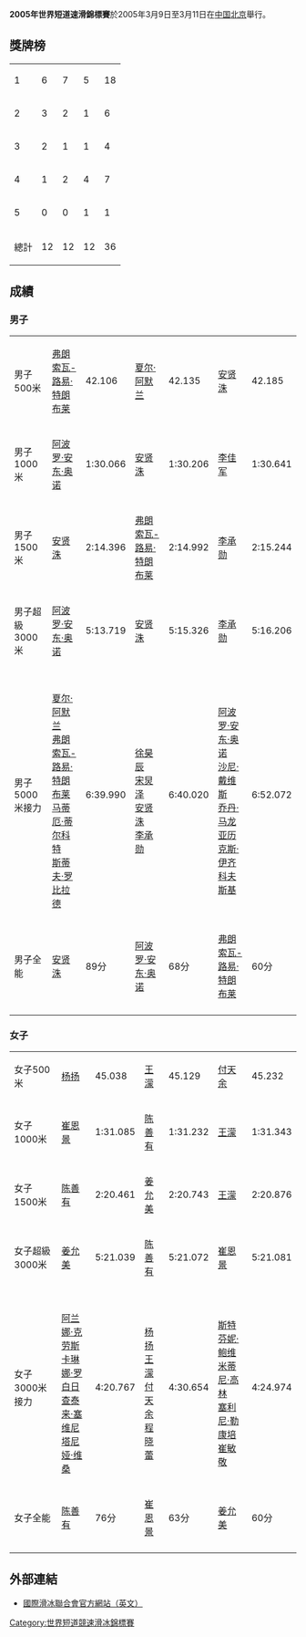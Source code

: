 '''2005年世界短道速滑錦標賽'''於2005年3月9日至3月11日在[[中国|中国]][[北京|北京]]舉行。

== 獎牌榜 ==
{| {{RankedMedalTable|class=wikitable}}
|-
| 1 ||align=left|{{KOR}} || 6 || 7 || 5 || 18
|-
| 2 ||align=left|{{CAN}} || 3 || 2 || 1 || 6
|-
| 3 ||align=left|{{USA}} || 2 || 1 || 1 || 4
|-
| 4 ||align=left|{{CHN}} || 1 || 2 || 4 || 7
|-
| 5 ||align=left|{{FRA}} || 0 || 0 || 1 || 1
|-
!colspan="2"| 總計 || 12 || 12 || 12 || 36
|}

== 成績 ==
=== 男子 ===
{| {{MedalistTable|type=項目|columns=2|style=font-size:small;}}
|-
|男子500米
|{{flagicon|CAN}} [[弗朗索瓦-路易·特朗布莱|弗朗索瓦-路易·特朗布莱]]|| 42.106
|{{flagicon|CAN}} [[夏尔·阿默兰|夏尔·阿默兰]]|| 42.135
|{{flagicon|KOR}} [[安贤洙|安贤洙]]|| 42.185
|-
|男子1000米
|{{flagicon|USA}} [[阿波罗·安东·奥诺|阿波罗·安东·奥诺]]|| 1:30.066
|{{flagicon|KOR}} [[安贤洙|安贤洙]]|| 1:30.206
|{{flagicon|CHN}} [[李佳军|李佳军]]|| 1:30.641 
|-
|男子1500米
|{{flagicon|KOR}} [[安贤洙|安贤洙]]|| 2:14.396
|{{flagicon|CAN}} [[弗朗索瓦-路易·特朗布莱|弗朗索瓦-路易·特朗布莱]]|| 2:14.992
|{{flagicon|KOR}} [[李承勳_(速度滑冰運動員)|李承勋]]|| 2:15.244
|-
|男子超級3000米
|{{flagicon|USA}} [[阿波罗·安东·奥诺|阿波罗·安东·奥诺]]|| 5:13.719 
|{{flagicon|KOR}} [[安贤洙|安贤洙]]|| 5:15.326
|{{flagicon|KOR}} [[李承勳_(速度滑冰運動員)|李承勋]]|| 5:16.206
|-
|男子5000米接力
|{{CAN}}<br/>[[夏尔·阿默兰|夏尔·阿默兰]]<br/>[[弗朗索瓦-路易·特朗布莱|弗朗索瓦-路易·特朗布莱]]<br/>[[马蒂厄·蒂尔科特|马蒂厄·蒂尔科特]]<br/>[[斯蒂夫·罗比拉德|斯蒂夫·罗比拉德]] || 6:39.990
|{{KOR}}<br/>[[徐昊辰|徐昊辰]]<br/>[[宋炅泽|宋炅泽]]<br/>[[安贤洙|安贤洙]]<br/>[[李承勳_(速度滑冰運動員)|李承勋]] || 6:40.020
|{{USA}}<br/>[[阿波罗·安东·奥诺|阿波罗·安东·奥诺]]<br/>[[沙尼·戴维斯|沙尼·戴维斯]]<br/>[[乔丹·马龙|乔丹·马龙]]<br/>[[亚历克斯·伊齐科夫斯基|亚历克斯·伊齐科夫斯基]] || 6:52.072
|-
|男子全能
|{{flagicon|KOR}} [[安贤洙|安贤洙]]|| 89分
|{{flagicon|USA}} [[阿波罗·安东·奥诺|阿波罗·安东·奥诺]]|| 68分
|{{flagicon|CAN}} [[弗朗索瓦-路易·特朗布莱|弗朗索瓦-路易·特朗布莱]]|| 60分
|-
|}

=== 女子 ===
{| {{MedalistTable|type=項目|columns=2|style=font-size:small;}}
|-
|女子500米
|{{flagicon|CHN}} [[杨扬|杨扬]]|| 45.038
|{{flagicon|CHN}} [[王濛|王濛]]|| 45.129
|{{flagicon|CHN}} [[付天余|付天余]]|| 45.232
|-
|女子1000米
|{{flagicon|KOR}} [[崔恩景|崔恩景]]|| 1:31.085
|{{flagicon|KOR}} [[陈善有|陈善有]]|| 1:31.232
|{{flagicon|CHN}} [[王濛|王濛]]|| 1:31.343
|-
|女子1500米
|{{flagicon|KOR}} [[陈善有|陈善有]]|| 2:20.461
|{{flagicon|KOR}} [[姜允美|姜允美]]|| 2:20.743
|{{flagicon|CHN}} [[王濛|王濛]]|| 2:20.876
|-
|女子超級3000米
|{{flagicon|KOR}} [[姜允美|姜允美]]|| 5:21.039
|{{flagicon|KOR}} [[陈善有|陈善有]]|| 5:21.072
|{{flagicon|KOR}} [[崔恩景|崔恩景]]|| 5:21.081
|-
|女子3000米接力
|{{CAN}}<br/>[[阿兰娜·克劳斯|阿兰娜·克劳斯]]<br/>[[卡琳娜·罗白日|卡琳娜·罗白日]]<br/>[[查泰来·塞维尼|查泰来·塞维尼]]<br/>[[塔尼娅·维桑|塔尼娅·维桑]]|| 4:20.767
|{{CHN}}<br/>[[杨扬|杨扬]]<br/>[[王濛|王濛]]<br/>[[付天余|付天余]]<br/>[[程晓蕾|程晓蕾]] || 4:30.654
|{{FRA}}<br/>[[斯特芬妮·鲍维|斯特芬妮·鲍维]]<br/>[[米蒂尼·高林|米蒂尼·高林]]<br/>[[塞利尼·勒康培|塞利尼·勒康培]]<br/>[[崔敏敬|崔敏敬]] || 4:24.974
|-
|女子全能
|{{flagicon|KOR}} [[陈善有|陈善有]]|| 76分
|{{flagicon|KOR}} [[崔恩景|崔恩景]]|| 63分
|{{flagicon|KOR}} [[姜允美|姜允美]]|| 60分
|-
|}

== 外部連結 ==
*[http://www.isu.org 國際滑冰聯合會官方網站（英文）]{{Wayback|url=http://www.isu.org/ |date=19980110123045 }}

{{Footer World Short Track Speed Skating Championships}}

{{DEFAULTSORT:2005 World Short Track Speed Skating Championships}}
[[Category:世界短道競速滑冰錦標賽|Category:世界短道競速滑冰錦標賽]]